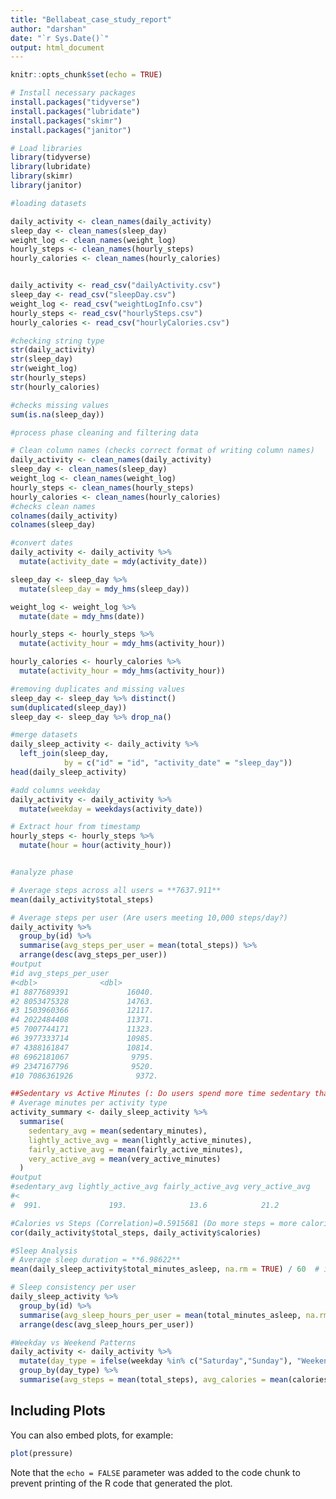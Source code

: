 ---
title: "Bellabeat_case_study_report"
author: "darshan"
date: "`r Sys.Date()`"
output: html_document
---

```{r setup, include=FALSE}
knitr::opts_chunk$set(echo = TRUE)
```

```{r installing packages}

# Install necessary packages
install.packages("tidyverse")
install.packages("lubridate")
install.packages("skimr")
install.packages("janitor")

# Load libraries
library(tidyverse)
library(lubridate)
library(skimr)
library(janitor)

```

```{r loading datasets}
#loading datasets

daily_activity <- clean_names(daily_activity)
sleep_day <- clean_names(sleep_day)
weight_log <- clean_names(weight_log)
hourly_steps <- clean_names(hourly_steps)
hourly_calories <- clean_names(hourly_calories)


daily_activity <- read_csv("dailyActivity.csv")
sleep_day <- read_csv("sleepDay.csv")
weight_log <- read_csv("weightLogInfo.csv")
hourly_steps <- read_csv("hourlySteps.csv")
hourly_calories <- read_csv("hourlyCalories.csv")
```


```{r}
#checking string type
str(daily_activity)
str(sleep_day)
str(weight_log)
str(hourly_steps)
str(hourly_calories)

#checks missing values
sum(is.na(sleep_day))

#process phase cleaning and filtering data

# Clean column names (checks correct format of writing column names)
daily_activity <- clean_names(daily_activity)
sleep_day <- clean_names(sleep_day)
weight_log <- clean_names(weight_log)
hourly_steps <- clean_names(hourly_steps)
hourly_calories <- clean_names(hourly_calories)
#checks clean names
colnames(daily_activity)
colnames(sleep_day)

#convert dates
daily_activity <- daily_activity %>%
  mutate(activity_date = mdy(activity_date))

sleep_day <- sleep_day %>%
  mutate(sleep_day = mdy_hms(sleep_day))

weight_log <- weight_log %>%
  mutate(date = mdy_hms(date))

hourly_steps <- hourly_steps %>%
  mutate(activity_hour = mdy_hms(activity_hour))

hourly_calories <- hourly_calories %>%
  mutate(activity_hour = mdy_hms(activity_hour))

#removing duplicates and missing values
sleep_day <- sleep_day %>% distinct()
sum(duplicated(sleep_day))
sleep_day <- sleep_day %>% drop_na()

#merge datasets
daily_sleep_activity <- daily_activity %>%
  left_join(sleep_day, 
            by = c("id" = "id", "activity_date" = "sleep_day"))
head(daily_sleep_activity)

#add columns weekday
daily_activity <- daily_activity %>%
  mutate(weekday = weekdays(activity_date))

# Extract hour from timestamp
hourly_steps <- hourly_steps %>%
  mutate(hour = hour(activity_hour))


#analyze phase

# Average steps across all users = **7637.911**
mean(daily_activity$total_steps)

# Average steps per user (Are users meeting 10,000 steps/day?)
daily_activity %>%
  group_by(id) %>%
  summarise(avg_steps_per_user = mean(total_steps)) %>%
  arrange(desc(avg_steps_per_user))
#output
#id avg_steps_per_user
#<dbl>              <dbl>
#1 8877689391             16040.
#2 8053475328             14763.
#3 1503960366             12117.
#4 2022484408             11371.
#5 7007744171             11323.
#6 3977333714             10985.
#7 4388161847             10814.
#8 6962181067              9795.
#9 2347167796              9520.
#10 7086361926              9372.

##Sedentary vs Active Minutes (: Do users spend more time sedentary than active?)
# Average minutes per activity type
activity_summary <- daily_sleep_activity %>%
  summarise(
    sedentary_avg = mean(sedentary_minutes),
    lightly_active_avg = mean(lightly_active_minutes),
    fairly_active_avg = mean(fairly_active_minutes),
    very_active_avg = mean(very_active_minutes)
  )
#output
#sedentary_avg lightly_active_avg fairly_active_avg very_active_avg
#<                                   
#  991.               193.              13.6            21.2

#Calories vs Steps (Correlation)=0.5915681 (Do more steps = more calories burned?)
cor(daily_activity$total_steps, daily_activity$calories)

#Sleep Analysis
# Average sleep duration = **6.98622**
mean(daily_sleep_activity$total_minutes_asleep, na.rm = TRUE) / 60  # in hours

# Sleep consistency per user
daily_sleep_activity %>%
  group_by(id) %>%
  summarise(avg_sleep_hours_per_user = mean(total_minutes_asleep, na.rm=TRUE)/60) %>%
  arrange(desc(avg_sleep_hours_per_user))

#Weekday vs Weekend Patterns
daily_activity <- daily_activity %>%
  mutate(day_type = ifelse(weekday %in% c("Saturday","Sunday"), "Weekend", "Weekday")) %>%
  group_by(day_type) %>%
  summarise(avg_steps = mean(total_steps), avg_calories = mean(calories))


```


## Including Plots

You can also embed plots, for example:

```{r pressure, echo=FALSE}
plot(pressure)
```

Note that the `echo = FALSE` parameter was added to the code chunk to prevent printing of the R code that generated the plot.
